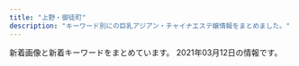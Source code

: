 ```yaml
---
title: "上野・御徒町"
description: "キーワード別にの巨乳アジアン・チャイナエステ嬢情報をまとめました。"
---
```


新着画像と新着キーワードをまとめています。
2021年03月12日の情報です。

<DmmAffiliateIns />
<KeywordTable
  shops={
    [
    {
        "name": "AOI",
        "img_links": [
            "http://www.sh-riraku107.xyz/uploads/191028/1-19102PQ142352.jpg",
            "http://www.sh-riraku107.xyz/uploads/190726/1-1ZH61G359B9.jpg",
            "http://www.sh-riraku107.xyz/uploads/190726/1-1ZH61G3011R.jpg",
            "http://www.sh-riraku107.xyz/picture/head_1_4214_1545019611484252.jpg",
            "http://www.sh-riraku107.xyz/picture/head_2_4214_1545028158383139.jpg",
            "http://www.sh-riraku107.xyz/uploads/191203/1-191203131R1257.jpg",
            "http://www.sh-riraku107.xyz/uploads/190726/1-1ZH61G444a2.jpg",
            "http://www.sh-riraku107.xyz/picture/head_3_4214_1545028158650128.jpg",
            "http://www.sh-riraku107.xyz/uploads/200915/1-20091515002JQ.jpg",
            "http://www.sh-riraku107.xyz/uploads/201210/1-201210140AV35.jpg",
            "http://www.sh-riraku107.xyz/uploads/201210/1-201210140I61V.jpg",
            "http://www.sh-riraku107.xyz/uploads/200915/1-20091515001J63.jpg",
            "http://www.sh-riraku107.xyz/uploads/190726/1-1ZH61G224459.jpg",
            "http://www.sh-riraku107.xyz/picture/link_1_4214_154523611765195.jpg",
            "http://www.sh-riraku107.xyz/uploads/201210/1-201210140H2S5.jpg",
            "http://www.sh-riraku107.xyz/uploads/201210/1-201210140K4F7.jpg",
            "http://www.sh-riraku107.xyz/uploads/201210/1-201210140639549.jpg",
            "http://www.sh-riraku107.xyz/uploads/190811/1-1ZQ1215612530.jpg",
            "http://www.sh-riraku107.xyz/uploads/190930/1-1Z9301H0432Z.jpg"
        ],
        "url": "http://www.sh-riraku107.xyz/",
        "station": "\u7530\u539f\u753a\u99c53\u756a\u51fa\u53e3",
        "keywords": {
            "86": 6,
            "C": 6,
            "85": 48,
            "D": 12
        }
    },
    {
        "name": "ZOEY \u30be\u30fc\u30a4",
        "url": "http://zoey.mssg.jp",
        "img_links": [
            "http://zoey.mssg.jp/images/home/top.jpg",
            "http://zoey.mssg.jp/images/top/top_04.jpg",
            "http://zoey.mssg.jp/images/top/top_03.jpg",
            "http://zoey.mssg.jp/images/top/top_02.jpg",
            "http://zoey.mssg.jp/images/top/top_08.png",
            "http://zoey.mssg.jp/images/top/top_01.jpg",
            "http://zoey.mssg.jp/images/top/top_06.jpg",
            "http://zoey.mssg.jp/images/page_top.png",
            "http://zoey.mssg.jp/images/top/top_05.jpg",
            "http://zoey.mssg.jp/images/staff_image/staf_010a.jpg"
        ],
        "station": "JR\u5fa1\u5f92\u753a\u99c5\u5357\u53e3",
        "keywords": {}
    },
    {
        "url": "http://www.macaron.esjoho.com/",
        "station": "JR\u5fa1\u5f92\u753a\u99c5\u5317\u53e3",
        "name": "\u30de\u30ab\u30ed\u30f3",
        "img_links": [],
        "keywords": {}
    },
    {
        "img_links": [
            "http://www.ueno-assistant.com/images/index_02.png",
            "https://www.ueno-assistant.com/images/4.jpg",
            "https://www.ueno-assistant.com/images/index_18.jpg",
            "http://www.ueno-assistant.com/images/index_19.jpg",
            "https://www.ueno-assistant.com/images/index_05.png",
            "http://www.ueno-assistant.com/images/opbs20-9.jpg",
            "https://www.ueno-assistant.com/images/index_20.jpg",
            "https://www.ueno-assistant.com/images/index_06.png",
            "http://www.ueno-assistant.com/images/index_09.png",
            "http://www.ueno-assistant.com/images/index_20.jpg",
            "https://www.ueno-assistant.com/images/index_02.png",
            "https://www.ueno-assistant.com/images/1.jpg",
            "http://www.ueno-assistant.com/images/4.jpg",
            "http://www.ueno-assistant.com/images/1.jpg",
            "https://www.ueno-assistant.com/images/opbs21-4t.jpg",
            "https://www.ueno-assistant.com/images/opbs20-17.jpg",
            "http://www.ueno-assistant.com/images/index_03.png",
            "https://www.ueno-assistant.com/images/index_08.png",
            "http://www.ueno-assistant.com/images/index_08.png",
            "http://www.ueno-assistant.com/images/index_06.png",
            "https://www.ueno-assistant.com/images/index_03.png",
            "http://www.ueno-assistant.com/images/opbs21-4.jpg",
            "https://www.ueno-assistant.com/images/opbs20-9.jpg",
            "https://www.ueno-assistant.com/images/es21-1.jpg",
            "http://www.ueno-assistant.com/images/opbs20-17.jpg",
            "https://www.ueno-assistant.com/images/a0.jpg",
            "http://www.ueno-assistant.com/images/index_05.png",
            "https://www.ueno-assistant.com/images/index_19.jpg",
            "http://www.ueno-assistant.com/images/opbs21-4t.jpg",
            "https://www.ueno-assistant.com/images/index_09.png",
            "https://www.ueno-assistant.com/images/opbs21-4.jpg",
            "https://www.ueno-assistant.com/images/index_07.png",
            "http://www.ueno-assistant.com/images/a0.jpg",
            "http://www.ueno-assistant.com/images/index_18.jpg",
            "http://www.ueno-assistant.com/images/es21-1.jpg",
            "http://www.ueno-assistant.com/images/index_07.png"
        ],
        "name": "\u5973\u624b",
        "station": "JR\u4e0a\u91ce\u99c5\u6d45\u8349\u53e3",
        "keywords": {
            "86": 2,
            "90": 2,
            "85": 2
        },
        "url": "https://www.ueno-assistant.com/"
    },
    {
        "keywords": {
            "83": 1,
            "87": 2,
            "D": 3,
            "E": 1,
            "C": 16,
            "86": 7,
            "88": 2
        },
        "img_links": [
            "http://biki-massage.work/sp/img/pic.jpg",
            "http://biki-massage.work/img/sta4.jpg",
            "http://biki-massage.work/sp/img/s2.jpg",
            "http://biki-massage.work/sp/img/t-a.jpg",
            "http://biki-massage.work/sp/img/s5.jpg",
            "http://biki-massage.work/img/campian.jpg",
            "http://biki-massage.work/img/nos.jpg",
            "http://biki-massage.work/img/fla3.jpg",
            "http://biki-massage.work/sp/img/tel.jpg",
            "http://biki-massage.work/sp/img/t-o.jpg",
            "http://biki-massage.work/img/st1.jpg",
            "http://biki-massage.work/img/sta6.jpg",
            "http://biki-massage.work/sp/img/s1.jpg",
            "http://biki-massage.work/sp/img/s6.jpg",
            "http://biki-massage.work/img/sta3.jpg",
            "http://biki-massage.work/sp/img/sys.jpg",
            "http://biki-massage.work/sp/img/pc.jpg",
            "http://biki-massage.work/img/s3.jpg",
            "http://biki-massage.work/img/fla2.jpg",
            "http://biki-massage.work/img/head.jpg",
            "http://biki-massage.work/img/s1.jpg",
            "http://biki-massage.work/img/sta5.jpg",
            "http://biki-massage.work/img/sta2.jpg",
            "http://biki-massage.work/img/mo.png",
            "http://biki-massage.work/sp/img/tit.jpg",
            "http://biki-massage.work/img/st4.jpg",
            "http://biki-massage.work/img/st6.jpg",
            "http://biki-massage.work/sp/img/t-t.jpg",
            "http://biki-massage.work/sp/img/p2.jpg",
            "http://biki-massage.work/sp/img/botton.jpg",
            "http://biki-massage.work/img/botton.jpg",
            "http://biki-massage.work/img/st2.jpg",
            "http://biki-massage.work/sp/img/time.jpg",
            "http://biki-massage.work/sp/img/cam.jpg",
            "http://biki-massage.work/sp/img/t-s.jpg",
            "http://biki-massage.work/sp/img/p3.jpg",
            "http://biki-massage.work/sp/img/info.jpg",
            "http://biki-massage.work/sp/img/s4.jpg",
            "http://biki-massage.work/img/sta1.jpg",
            "http://biki-massage.work/img/s6.jpg",
            "http://biki-massage.work/img/s5.jpg",
            "http://biki-massage.work/sp/img/p6.jpg",
            "http://biki-massage.work/img/fla1.jpg",
            "http://biki-massage.work/img/s2.jpg",
            "http://biki-massage.work/sp/img/t-r.jpg",
            "http://biki-massage.work/sp/img/s3.jpg",
            "http://biki-massage.work/img/st3.jpg",
            "http://biki-massage.work/sp/img/add.jpg",
            "http://biki-massage.work/img/st5.jpg",
            "http://biki-massage.work/img/s4.jpg"
        ],
        "name": "\u5a9a\u59eb\uff5e\u30d3\u30ad\uff5e",
        "station": "JR\u5fa1\u5f92\u753a\u99c5\u5317\u53e3",
        "url": "http://biki-massage.work/"
    },
    {
        "img_links": [
            "http://esthe-massage.black/images/cg8.jpg",
            "http://esthe-massage.black/images/qr.jpg",
            "http://esthe-massage.black/images/sta7.jpg",
            "http://esthe-massage.black/images/sta10.jpg",
            "http://esthe-massage.black/images/link_3.jpg",
            "http://esthe-massage.black/images/cg10.jpg",
            "http://esthe-massage.black/images/index_an_02.jpg",
            "http://esthe-massage.black/images/index_bn_05.jpg",
            "http://esthe-massage.black/images/cg1.jpg",
            "http://esthe-massage.black/images/sta11.jpg",
            "http://esthe-massage.black/images/sta5.jpg",
            "http://esthe-massage.black/images/sys03.jpg",
            "http://esthe-massage.black/images/index_bn_03.jpg",
            "http://esthe-massage.black/images/sys01.jpg",
            "http://esthe-massage.black/images/index_bn_06.jpg",
            "http://esthe-massage.black/images/index_an_05.jpg",
            "http://esthe-massage.black/images/sta2.jpg",
            "http://esthe-massage.black/images/cg4.jpg",
            "http://esthe-massage.black/images/sta12.jpg",
            "http://esthe-massage.black/images/sta3.jpg",
            "http://esthe-massage.black/images/tit2.png",
            "http://esthe-massage.black/images/te.png",
            "http://cdn.dino-es.com/images/logo/88x31DinoEs.png",
            "http://esthe-massage.black/images/index_an_06.jpg",
            "http://esthe-massage.black/images/acc.jpg",
            "http://esthe-massage.black/images/footer.jpg",
            "http://esthe-massage.black/images/tit1.png",
            "http://esthe-massage.black/images/cg3.jpg",
            "http://esthe-massage.black/images/cg6.jpg",
            "http://esthe-massage.black/images/sys02.jpg",
            "http://esthe-massage.black/images/cg11.jpg",
            "http://esthe-massage.black/images/cg2.jpg",
            "http://esthe-massage.black/images/index_bn_02.jpg",
            "http://esthe-massage.black/images/tit5.png",
            "http://esthe-massage.black/images/index_an_03.jpg",
            "http://esthe-massage.black/images/index_an_04.jpg",
            "http://esthe-massage.black/images/cg7.jpg",
            "http://esthe-massage.black/images/cg12.jpg",
            "http://esthe-massage.black/images/sta6.jpg",
            "http://esthe-massage.black/images/sta1.jpg",
            "http://esthe-massage.black/images/top.jpg",
            "http://esthe-massage.black/images/tit4.png",
            "http://esthe-massage.black/images/cg5.jpg",
            "http://esthe-massage.black/images/index_an_01.jpg",
            "http://esthe-massage.black/images/index_bn_01.jpg",
            "http://esthe-massage.black/images/sta8.jpg"
        ],
        "name": "\u30ab\u30eb\u30de\u30ea\u30be\u30fc\u30c8\uff06\u30b9\u30d1",
        "station": "JR\u5fa1\u5f92\u753a\u99c5\u5357\u53e3",
        "url": "http://esthe-massage.black/",
        "keywords": {
            "89": 4,
            "D": 16,
            "E": 4,
            "84": 8,
            "C": 4,
            "82": 30
        }
    },
    {
        "station": "JR\u5fa1\u5f92\u753a\u99c5\u5357\u53e3",
        "url": "http://chloe.est-u.com/",
        "name": "CHLOE",
        "keywords": {},
        "img_links": [
            "http://chloe.est-u.com/images/2.jpg",
            "http://chloe.est-u.com/images/cc.jpg",
            "http://chloe.est-u.com/images/index_01.jpg",
            "http://chloe.est-u.com/images/s1.jpg",
            "http://chloe.est-u.com/images/3.jpg",
            "http://chloe.est-u.com/images/a1.jpg",
            "http://chloe.est-u.com/images/index_07.jpg",
            "http://chloe.est-u.com/images/a3.jpg",
            "http://chloe.est-u.com/images/index_14.jpg",
            "http://chloe.est-u.com/images/index_03.jpg",
            "http://chloe.est-u.com/images/a2.jpg",
            "http://chloe.est-u.com/images/index_02.jpg"
        ]
    },
    {
        "keywords": {
            "84": 3,
            "85": 23,
            "86": 13,
            "87": 6,
            "83": 3
        },
        "url": "https://cc-tokyo.xyz/",
        "img_links": [
            "https://cc-tokyo.xyz/images/barAccess.jpg",
            "http://www.a-side.com/ad/koko/include/banner/koko_200x40.png",
            "https://cc-tokyo.xyz/images/barSystem.jpg",
            "https://cc-tokyo.xyz/banner/468x60.jpg",
            "https://cc-tokyo.xyz/therapist/yuri1.jpg",
            "https://cc-tokyo.xyz/images/mobile.jpg",
            "https://cc-tokyo.xyz/therapist/yuyu1.jpg",
            "https://cc-tokyo.xyz/therapist/hinako1.jpg",
            "https://cc-tokyo.xyz/room/1.jpg",
            "https://cc-tokyo.xyz/banner/88x31.jpg",
            "https://cc-tokyo.xyz/therapist/mai1.jpg",
            "https://cc-tokyo.xyz/therapist/mari1.jpg",
            "https://cc-tokyo.xyz/therapist/yui1.jpg",
            "https://cc-tokyo.xyz/images/magazine.jpg",
            "https://cc-tokyo.xyz/therapist/saya1.jpg",
            "https://cc-tokyo.xyz/therapist/comingSoon.jpg",
            "https://cc-tokyo.xyz/therapist/emi1.jpg",
            "https://cc-tokyo.xyz/therapist/momoka1.jpg",
            "https://cc-tokyo.xyz/images/barLink.jpg",
            "https://cc-tokyo.xyz/images/barTherapist.jpg",
            "https://cc-tokyo.xyz/therapist/moe1.jpg",
            "https://cc-tokyo.xyz/images/barProfile.jpg",
            "https://cc-tokyo.xyz/images/concept.jpg",
            "https://cc-tokyo.xyz/therapist/yanyan1.jpg",
            "https://cc-tokyo.xyz/images/barInfo.jpg",
            "https://cc-tokyo.xyz/images/coverGirlText.png",
            "https://cc-tokyo.xyz/images/movie.jpg",
            "https://cc-tokyo.xyz/therapist/minami1.jpg",
            "https://cc-tokyo.xyz/images/indexMap.jpg"
        ],
        "name": "CoCo-Arashi",
        "station": "\u4e0a\u91ce\u99c5\u5e83\u5c0f\u8def\u53e3"
    },
    {
        "img_links": [
            "http://www.iyashinoie.mensest.com/img/top01.png",
            "http://www.iyashinoie.mensest.com/img/stt.jpg",
            "http://www.iyashinoie.mensest.com/files/003.jpg",
            "http://www.iyashinoie.mensest.com/files/002.jpg",
            "http://www.iyashinoie.mensest.com/img/nav-002.png",
            "http://www.iyashinoie.mensest.com/files/001.jpg",
            "http://www.iyashinoie.mensest.com/img/nav-006.png",
            "http://www.iyashinoie.mensest.com/img/tel.png",
            "http://www.iyashinoie.mensest.com/img/stb.jpg",
            "http://www.iyashinoie.mensest.com/img/nav-005.png",
            "http://www.iyashinoie.mensest.com/img/nav-003.png",
            "http://www.iyashinoie.mensest.com/img/nav-001.png",
            "http://www.iyashinoie.mensest.com/img/nav-004.png"
        ],
        "station": "\u6d45\u8349\u99c5",
        "name": "\u7652\u3057\u306e\u5bb6",
        "keywords": {
            "87": 1,
            "86": 2,
            "C": 1,
            "D": 2
        },
        "url": "http://www.iyashinoie.mensest.com/"
    },
    {
        "station": "JR\u4e0a\u91ce\u99c5\u6d45\u8349\u53e3",
        "name": "\u7652\u3057\u306e\u5bb6",
        "keywords": {
            "84": 4,
            "D": 12,
            "87": 8,
            "86": 4,
            "C": 11
        },
        "img_links": [
            "http://www.iyashinoie-ueno.com/images/mobile.jpg",
            "http://www.iyashinoie-ueno.com/images/news_top.jpg",
            "http://www.iyashinoie-ueno.com/files/019-02.jpg",
            "http://www.iyashinoie-ueno.com/files/001-02.jpg",
            "http://www.iyashinoie-ueno.com/images/pick1.jpg",
            "http://www.iyashinoie-ueno.com/files/014-02.jpg",
            "http://www.iyashinoie-ueno.com/files/018.jpg",
            "http://www.iyashinoie-ueno.com/files/018-02.jpg",
            "http://www.iyashinoie-ueno.com/images/staff_top.jpg",
            "http://www.iyashinoie-ueno.com/images/end.jpg",
            "http://www.iyashinoie-ueno.com/images/newgirls_top.jpg",
            "http://www.iyashinoie-ueno.com/images/staff_top2.jpg",
            "http://www.iyashinoie-ueno.com/files/014.jpg",
            "http://www.iyashinoie-ueno.com/files/019.jpg",
            "http://www.iyashinoie-ueno.com/images/top2.jpg",
            "http://www.iyashinoie-ueno.com/files/001.jpg"
        ],
        "url": "http://www.iyashinoie-ueno.com/"
    },
    {
        "station": "JR\u5fa1\u5f92\u753a\u99c5\u5357\u53e3",
        "img_links": [
            "http://www.sh-riraks.xyz/uploads/201130/1-201130133045611.jpg",
            "http://www.sh-riraks.xyz/img/ttl_pickup.png",
            "http://www.sh-riraks.xyz/uploads/200617/1-20061G54941Z9.jpg",
            "http://www.sh-riraks.xyz/uploads/allimg/180604/1-1P60410212A02.jpg",
            "http://www.sh-riraks.xyz/uploads/201130/1-201130133145E0.jpg",
            "http://www.sh-riraks.xyz/uploads/191015/1-1910151T03I48.jpg",
            "http://www.sh-riraks.xyz/uploads/180521/1-1P52116495SC.jpg",
            "http://www.sh-riraks.xyz/uploads/200617/1-20061G54TIb.jpg",
            "http://www.sh-riraks.xyz/uploads/201130/1-201130132956292.jpg",
            "http://www.sh-riraks.xyz/uploads/181001/1-1Q001142IB48.jpg",
            "http://www.sh-riraks.xyz/uploads/201130/1-201130133129441.jpg",
            "http://www.sh-riraks.xyz/uploads/201130/1-201130133012441.jpg",
            "http://www.sh-riraks.xyz/uploads/201130/1-201130132942Y6.jpg",
            "http://www.sh-riraks.xyz/uploads/180521/1-1P5211649103K.jpg",
            "http://www.sh-riraks.xyz/img/ttl_staff.png",
            "http://www.sh-riraks.xyz/img/ttl_girls.png",
            "http://www.sh-riraks.xyz/img/ttl_mobile.png",
            "http://www.sh-riraks.xyz/uploads/181001/1-1Q001142T6406.jpg",
            "http://www.sh-riraks.xyz/uploads/201130/1-20113013311Rc.jpg",
            "http://www.sh-riraks.xyz/uploads/201130/1-201130133215X9.jpg",
            "http://www.sh-riraks.xyz/uploads/190611/1-1Z611153S2561.jpg",
            "http://www.sh-riraks.xyz/img/ttl_wnew.png",
            "http://www.sh-riraks.xyz/uploads/201130/1-201130133029220.jpg",
            "http://www.sh-riraks.xyz/uploads/200107/1-20010F92019226.jpg",
            "http://www.sh-riraks.xyz/uploads/200617/1-20061G54ZQ14.jpg"
        ],
        "keywords": {
            "C": 17
        },
        "name": "\u5922\u306e\u8776\u3005",
        "url": "http://www.sh-riraks.xyz/"
    },
    {
        "station": "JR\u4e0a\u91ce\u99c5\u6d45\u8349\u53e3",
        "img_links": [
            "http://for-you-ueno.com/lib/img/cp-sub1.png",
            "http://for-you-ueno.com/lib/img/awa.png",
            "http://for-you-ueno.com/lib/img/oil.png",
            "http://for-you-ueno.com/lib/img/aroma.png",
            "http://for-you-ueno.com/lib/img/cast2/img1.jpg",
            "http://for-you-ueno.com/lib/img/cast3/img3.jpg",
            "http://for-you-ueno.com/lib/img/cast5/img3-s.jpg",
            "http://for-you-ueno.com/lib/img/cp-sub2.png",
            "http://for-you-ueno.com/lib/img/ashiura.png",
            "http://for-you-ueno.com/lib/img/slide3.jpg",
            "http://for-you-ueno.com/lib/img/course1.png",
            "http://for-you-ueno.com/lib/img/recommend.png",
            "http://for-you-ueno.com/lib/img/cast1/img1-s.jpg",
            "http://for-you-ueno.com/lib/img/cast3/img1-s.jpg",
            "http://for-you-ueno.com/lib/img/cast3/img2.jpg",
            "http://for-you-ueno.com/lib/img/cast1/img2.jpg",
            "http://for-you-ueno.com/lib/img/cast2/img2-s.jpg",
            "http://for-you-ueno.com/lib/img/cast.png",
            "http://for-you-ueno.com/lib/img/cast2/img4.jpg",
            "http://for-you-ueno.com/lib/img/cast2/img1-s.jpg",
            "http://for-you-ueno.com/lib/img/cast3/img3-s.jpg",
            "http://for-you-ueno.com/lib/img/cast5/img3.jpg",
            "http://for-you-ueno.com/lib/img/h1.png",
            "http://for-you-ueno.com/lib/img/cast5/img2.jpg",
            "http://for-you-ueno.com/lib/img/cast5/img1-s.jpg",
            "http://for-you-ueno.com/lib/img/cp-desc1sp.png",
            "http://for-you-ueno.com/lib/img/cast3/img4-s.jpg",
            "http://for-you-ueno.com/lib/img/cast1/img1.jpg",
            "http://for-you-ueno.com/lib/img/phone.png",
            "http://for-you-ueno.com/lib/img/cast1/img2-s.jpg",
            "http://for-you-ueno.com/lib/img/cast5/img1.jpg",
            "http://for-you-ueno.com/lib/img/cast4/img1.jpg",
            "http://for-you-ueno.com/lib/img/plan.png",
            "http://for-you-ueno.com/lib/img/cast2/img4-s.jpg",
            "http://for-you-ueno.com/lib/img/slide1.jpg",
            "http://for-you-ueno.com/lib/img/siatsu.png",
            "http://for-you-ueno.com/lib/img/cp-desc1.png",
            "http://for-you-ueno.com/lib/img/course5.png",
            "http://for-you-ueno.com/lib/img/cast4/img1-s.jpg",
            "http://for-you-ueno.com/lib/img/cp-desc2sp.png",
            "http://for-you-ueno.com/lib/img/plan-ttl.png",
            "http://for-you-ueno.com/lib/img/address.png",
            "http://for-you-ueno.com/lib/img/slide2.jpg",
            "http://for-you-ueno.com/lib/img/course-ttl.png",
            "http://for-you-ueno.com/lib/img/deep.png",
            "http://for-you-ueno.com/lib/img/cast2/img3-s.jpg",
            "http://for-you-ueno.com/lib/img/cast3/img1.jpg",
            "http://for-you-ueno.com/lib/img/cast4/img2-s.jpg",
            "http://for-you-ueno.com/lib/img/cast5/img2-s.jpg",
            "http://for-you-ueno.com/lib/img/cast2/img2.jpg",
            "http://for-you-ueno.com/lib/img/cast3/img2-s.jpg",
            "http://for-you-ueno.com/lib/img/course3.png",
            "http://for-you-ueno.com/lib/img/open.png",
            "http://for-you-ueno.com/lib/img/cast4/img2.jpg",
            "http://for-you-ueno.com/lib/img/info-ttl.png",
            "http://for-you-ueno.com/lib/img/cp-ttl.png",
            "http://for-you-ueno.com/lib/img/cast-ttl.png",
            "http://for-you-ueno.com/lib/img/course4.png",
            "http://for-you-ueno.com/lib/img/other.png",
            "http://for-you-ueno.com/lib/img/tel.png",
            "http://for-you-ueno.com/lib/img/cp-desc2.png",
            "http://for-you-ueno.com/lib/img/course2.png",
            "http://for-you-ueno.com/lib/img/course.png",
            "http://for-you-ueno.com/lib/img/cast2/img3.jpg",
            "http://for-you-ueno.com/lib/img/cast3/img4.jpg",
            "http://for-you-ueno.com/lib/img/gallery.png"
        ],
        "url": "http://for-you-ueno.com/",
        "keywords": {},
        "name": "You and I*\u30e6\u30fc\uff06\u30a2\u30a4"
    },
    {
        "url": "https://ueno-mensesthe.com/",
        "keywords": {
            "F": 8,
            "\u30bb\u30af\u30b7\u30fc": 2,
            "D": 24
        },
        "station": "JR\u4e0a\u91ce\u99c5\u5165\u8c37\u53e3",
        "name": "\u697d\u5712",
        "img_links": [
            "https://ueno-mensesthe.com/footer/footer-tel.png",
            "https://ueno-mensesthe.com/wp/wp-content/uploads/2021/02/mirai2.jpg",
            "https://ueno-mensesthe.com/wp/wp-content/uploads/2021/02/yuki.jpg",
            "https://ueno-mensesthe.com/images/cos2.jpg",
            "https://ueno-mensesthe.com/images/top0.jpg",
            "https://ueno-mensesthe.com/images/clear.png",
            "https://ueno-mensesthe.com/wp/wp-content/uploads/2021/01/main-150x150.png",
            "https://ueno-mensesthe.com/images/header3.png",
            "https://ueno-mensesthe.com/icon/yelp.png",
            "https://ueno-mensesthe.com/room/room-l8.jpg",
            "https://ueno-mensesthe.com/wp/wp-content/uploads/2021/02/yuki2.jpg",
            "https://ueno-mensesthe.com/images/flower.png",
            "https://ueno-mensesthe.com/icon/line.png",
            "https://ueno-mensesthe.com/room/room-l2.jpg",
            "https://ueno-mensesthe.com/footer/footer-line.png",
            "https://ueno-mensesthe.com/wp/wp-content/uploads/2021/01/main-300x244.png",
            "https://ueno-mensesthe.com/wp/wp-content/uploads/2021/02/hana.jpg",
            "https://ueno-mensesthe.com/room/room-l9.jpg",
            "https://ueno-mensesthe.com/images/top3.jpg",
            "https://ueno-mensesthe.com/room/room-l1.jpg",
            "https://ueno-mensesthe.com/images/top2.jpg",
            "https://ueno-mensesthe.com/footer/footer-staff.png",
            "https://ueno-mensesthe.com/room/room-l3.jpg",
            "https://ueno-mensesthe.com/wp/wp-content/uploads/2021/02/hana2.jpg",
            "https://ueno-mensesthe.com/icon/facebook.png",
            "https://ueno-mensesthe.com/wp/wp-content/uploads/2021/02/hina3.jpg",
            "https://ueno-mensesthe.com/wp/wp-content/uploads/2021/02/hina2.jpg",
            "https://ueno-mensesthe.com/images/main.jpg",
            "https://ueno-mensesthe.com/wp/wp-content/uploads/2021/02/hina.jpg",
            "https://ueno-mensesthe.com/images/top1.jpg",
            "https://ueno-mensesthe.com/images/qrcode.png",
            "https://ueno-mensesthe.com/room/room-l7.jpg",
            "https://ueno-mensesthe.com/images/cos1.jpg",
            "https://ueno-mensesthe.com/room/room-l4.jpg",
            "https://ueno-mensesthe.com/room/room-l10.jpg",
            "https://ueno-mensesthe.com/images/main-sp.jpg",
            "https://ueno-mensesthe.com/wp/wp-content/uploads/2021/02/mirai1.jpg",
            "https://ueno-mensesthe.com/icon/twitter.png"
        ]
    },
    {
        "img_links": [
            "http://taiwan-resort.com/img/sara002.jpg",
            "http://taiwan-resort.com/img/mask02.jpg",
            "http://taiwan-resort.com/img/anna.png",
            "http://taiwan-resort.com/img/photo_01.jpg",
            "http://taiwan-resort.com/img/mask03.jpg",
            "http://taiwan-resort.com/img/emi001.jpg",
            "http://taiwan-resort.com/img/honoka02.jpg",
            "http://taiwan-resort.com/img/mami002.png",
            "http://taiwan-resort.com/img/pagetop.png",
            "http://taiwan-resort.com/img/hina.jpg",
            "http://taiwan-resort.com/img/head_img.png",
            "http://taiwan-resort.com/img/corona-4.jpg",
            "http://taiwan-resort.com/img/mask04.jpg",
            "http://taiwan-resort.com/img/mask01.jpg",
            "http://taiwan-resort.com/img/yuki.jpg",
            "http://taiwan-resort.com/img/corona-5.jpg",
            "http://taiwan-resort.com/img/reina3.jpg",
            "http://taiwan-resort.com/img/mask05.jpg",
            "http://taiwan-resort.com/img/corona-3.jpg",
            "http://taiwan-resort.com/img/rei.jpg",
            "http://taiwan-resort.com/img/corona-2.jpg",
            "http://taiwan-resort.com/img/tel_img.png",
            "http://taiwan-resort.com/img/topbg02.jpg"
        ],
        "station": "JR\u5fa1\u5f92\u753a\u99c5\u5357\u53e3",
        "name": "\u53f0\u6e7e\u30ea\u30be\u30fc\u30c8",
        "keywords": {},
        "url": "http://taiwan-resort.com/"
    },
    {
        "url": "http://www.yumenokoi.masg.info/",
        "img_links": [
            "http://www.yumenokoi.masg.info/images/rsubt1.png",
            "http://www.yumenokoi.masg.info/files/011.jpg",
            "http://www.yumenokoi.masg.info/files/008.jpg",
            "http://www.yumenokoi.masg.info/files/025.jpg",
            "http://www.yumenokoi.masg.info/files/021-02.jpg",
            "http://www.yumenokoi.masg.info/images/m3.jpg",
            "http://www.yumenokoi.masg.info/files/017-02.jpg",
            "http://www.yumenokoi.masg.info/images/b-tel.png",
            "http://www.yumenokoi.masg.info/images/service/s05.jpg",
            "http://www.yumenokoi.masg.info/images/m4.jpg",
            "http://www.yumenokoi.masg.info/files/002-02.jpg",
            "http://www.yumenokoi.masg.info/files/023.jpg",
            "http://www.yumenokoi.masg.info/files/008-02.jpg",
            "http://www.yumenokoi.masg.info/files/002.jpg",
            "http://www.yumenokoi.masg.info/images/service/s01.jpg",
            "http://www.yumenokoi.masg.info/files/010.jpg",
            "http://www.yumenokoi.masg.info/images/rsubt2.png",
            "http://www.yumenokoi.masg.info/files/015-02.jpg",
            "http://www.yumenokoi.masg.info/images/slider-img001.jpg",
            "http://www.yumenokoi.masg.info/photo_news/upimg/351066018f0c247b28_0.jpg",
            "http://www.yumenokoi.masg.info/images/m2.jpg",
            "http://www.yumenokoi.masg.info/images/tel2.png",
            "http://www.yumenokoi.masg.info/files/024.jpg",
            "http://www.yumenokoi.masg.info/files/024-02.jpg",
            "http://www.yumenokoi.masg.info/files/018.jpg",
            "http://www.yumenokoi.masg.info/photo_news/upimg/62718604587c46ab8f_0.jpg",
            "http://www.yumenokoi.masg.info/images/m6.jpg",
            "http://www.yumenokoi.masg.info/files/015.jpg",
            "http://www.yumenokoi.masg.info/images/rsubt5.png",
            "http://www.yumenokoi.masg.info/files/006-02.jpg",
            "http://www.yumenokoi.masg.info/files/021.jpg",
            "http://www.yumenokoi.masg.info/files/013.jpg",
            "http://www.yumenokoi.masg.info/images/m1.jpg",
            "http://www.yumenokoi.masg.info/images/rsubt4.png",
            "http://www.yumenokoi.masg.info/images/rsubt6.png",
            "http://www.yumenokoi.masg.info/files/006.jpg",
            "http://www.yumenokoi.masg.info/images/service/s06.jpg",
            "http://www.yumenokoi.masg.info/files/025-02.jpg",
            "http://www.yumenokoi.masg.info/files/009.jpg",
            "http://www.yumenokoi.masg.info/images/slider-img002.jpg",
            "http://www.yumenokoi.masg.info/images/service/s03.jpg",
            "http://www.yumenokoi.masg.info/files/018-02.jpg",
            "http://www.yumenokoi.masg.info/files/013-02.jpg",
            "http://www.yumenokoi.masg.info/images/service/s02.jpg",
            "http://www.yumenokoi.masg.info/files/017.jpg",
            "http://www.yumenokoi.masg.info/files/016.jpg",
            "http://www.yumenokoi.masg.info/images/b-online.png",
            "http://www.yumenokoi.masg.info/files/016-02.jpg",
            "http://www.yumenokoi.masg.info/files/009-02.jpg",
            "http://www.yumenokoi.masg.info/files/023-02.jpg",
            "http://www.yumenokoi.masg.info/images/rsubt3.png",
            "http://www.yumenokoi.masg.info/files/011-02.jpg",
            "http://www.yumenokoi.masg.info/images/rsubt7.png",
            "http://www.yumenokoi.masg.info/files/010-02.jpg",
            "http://www.yumenokoi.masg.info/images/service/s04.jpg"
        ],
        "name": "\u5922\u306e\u604b",
        "keywords": {
            "86": 33,
            "88": 26,
            "87": 41,
            "F": 7,
            "G": 19,
            "D": 68,
            "C": 6
        },
        "station": "JR\u5fa1\u5f92\u753a\u99c5\u5317\u53e3"
    },
    {
        "name": "\u30a8\u30f3\u30b8\u30a7\u30eb",
        "img_links": [
            "http://miel.site/_src/29005247/index_09.png",
            "http://miel.site/_src/29339297/img20190123185245900589.png",
            "http://miel.site/_src/29312035/wechatimg43.jpg",
            "http://miel.site/_src/29310698/_dsf6119.jpg",
            "http://miel.site/_src/38481445/wechatimg177.jpg",
            "http://miel.site/_src/33382135/smartselect_20190619-130437_wechat.jpg",
            "http://miel.site/_src/29311234/_dsf6133.jpg",
            "http://miel.site/_src/29005243/tel.png",
            "http://miel.site/_src/29312033/wechatimg44.jpg",
            "http://miel.site/_src/34912876/afb69b6314ccce2e8e5cad415547196_20191220104044273.jpg",
            "http://miel.site/_src/29005371/smartselect_20190619-130437_wechat.jpg",
            "http://miel.site/_src/29310699/_dsf6130.jpg",
            "http://miel.site/_src/29311236/_dsf6136.jpg",
            "http://miel.site/_src/34912875/afb69b6314ccce2e8e5cad415547196_20191220104044273.jpg",
            "http://miel.site/_src/29005360/wechatimg47.jpg",
            "http://miel.site/_src/36895484/52ab8d55af50aceb629a82f4d4e7387.jpg",
            "http://miel.site/_src/46102608/fbe435955084a9c8c2e02b3bb62d2ef.jpg",
            "http://miel.site/_src/29005260/news.png",
            "http://miel.site/_src/36895485/52ab8d55af50aceb629a82f4d4e7387.jpg",
            "http://miel.site/_src/34912881/afb69b6314ccce2e8e5cad415547196_20191220104044273.jpg",
            "http://miel.site/_src/32618650/wechatimg47.jpg",
            "http://miel.site/_src/29005342/cam2.png",
            "http://miel.site/_src/29005376/smartselect_20190619-130437_wechat.jpg",
            "http://miel.site/_src/29005377/smartselect_20190619-130437_wechat.jpg",
            "http://miel.site/_src/29227656/_dsf6136.jpg",
            "http://miel.site/_src/32851154/10.pic.jpg",
            "http://miel.site/_src/29005262/img20191121221515045946.png",
            "http://miel.site/_src/29311235/_dsf6135.jpg",
            "http://miel.site/_src/29005339/img20170112114741767461.png",
            "http://miel.site/_src/29005355/wechatimg47.jpg",
            "http://miel.site/_src/29005319/sign.png",
            "http://miel.site/_src/46102607/fbe435955084a9c8c2e02b3bb62d2ef.jpg",
            "http://miel.site/_src/29005337/_dsf6119.jpg",
            "http://miel.site/_src/29005344/_dsf6125.jpg",
            "http://miel.site/_src/29005343/_dsf6130.jpg",
            "http://miel.site/_src/38472503/wechatimg213.jpg",
            "http://miel.site/_src/29005361/wechatimg47.jpg",
            "http://miel.site/_src/29510474/_dsf6125.jpg",
            "http://miel.site/_src/46102614/wechatimg176_20200107153650427.jpg",
            "http://miel.site/_src/36891852/0bb834c5e1d56a0e10627c891433859.jpg",
            "http://miel.site/_src/29339021/_msk7930.jpg",
            "http://miel.site/_src/38481438/wechatimg213.jpg",
            "http://miel.site/_src/36873111/_igp4288.jpg",
            "http://miel.site/_src/29005244/tel.png",
            "http://miel.site/_src/29005265/mobile.png",
            "http://miel.site/_src/40140461/cam2.png",
            "http://miel.site/_src/46102613/e3d9317697b9310640e097934adfc99.jpg",
            "http://miel.site/_src/36895479/0bb834c5e1d56a0e10627c891433859.jpg"
        ],
        "station": "JR\u5fa1\u5f92\u753a\u99c5\u5357\u53e3",
        "keywords": {
            "82": 1,
            "85": 1,
            "96": 1,
            "80": 1
        },
        "url": "http://miel.site"
    },
    {
        "station": "JR\u5fa1\u5f92\u753a\u99c5\u5317\u53e3",
        "url": "http://www.itoshii.tokyo/",
        "img_links": [],
        "name": "\u30d5\u30a1\u30f3\u30bf\u30b8\u30fc",
        "keywords": {}
    },
    {
        "keywords": {
            "87": 1,
            "C": 3,
            "85": 5,
            "84": 1,
            "E": 1,
            "\u30bb\u30af\u30b7\u30fc": 3,
            "D": 4,
            "86": 3
        },
        "station": "JR\u5fa1\u5f92\u753a\u99c5\u5357\u53e3",
        "name": "\u6708\u514e \u30b2\u30c3\u30c8",
        "url": "https://moon-rabbit.info/",
        "img_links": [
            "https://moon-rabbit.info/staffPhoto/s20201201162931.jpg",
            "https://moon-rabbit.info/uploadfiles/images/campaignMoonRabbitInfo.jpg",
            "https://moon-rabbit.info/staffPhoto/s20201027011549.jpg",
            "https://moon-rabbit.info/staffPhoto/s20201027020357.jpg",
            "https://moon-rabbit.info/js/sliderLine/slide_prev.png",
            "https://moon-rabbit.info/staffPhoto/s20201027015802.jpg",
            "https://moon-rabbit.info/js/sliderLine/slide_next.png",
            "https://moon-rabbit.info/staffPhoto/b20210213172102.jpg",
            "https://moon-rabbit.info/staffPhoto/s20201027004342.jpg",
            "https://moon-rabbit.info/staffPhoto/b20201213182803.jpg",
            "https://moon-rabbit.info/staffPhoto/s20201026232438.jpg",
            "https://moon-rabbit.info/staffPhoto/b20201027003115.jpg",
            "https://moon-rabbit.info/staffPhoto/s20201027011627.jpg",
            "https://moon-rabbit.info/staffPhoto/b20210221135204.jpg",
            "https://moon-rabbit.info/staffPhoto/s20201027002208.jpg",
            "https://moon-rabbit.info/staffPhoto/b20201027020357.jpg",
            "https://moon-rabbit.info/images/store/03.jpg",
            "https://moon-rabbit.info/staffPhoto/s20210221135204.jpg",
            "https://moon-rabbit.info/staffPhoto/s20201027015914.jpg",
            "https://moon-rabbit.info/staffPhoto/s20210217142434.jpg",
            "https://moon-rabbit.info/staffPhoto/s20201213182803.jpg",
            "https://moon-rabbit.info/images/store/01.jpg",
            "https://moon-rabbit.info/staffPhoto/b20201027004342.jpg",
            "https://moon-rabbit.info/images/store/04.jpg",
            "https://moon-rabbit.info/staffPhoto/b20210303032554.jpg",
            "https://moon-rabbit.info/staffPhoto/s20201026233537.jpg",
            "https://moon-rabbit.info/staffPhoto/s20210303032554.jpg",
            "https://moon-rabbit.info/images/store/02.jpg",
            "https://moon-rabbit.info/staffPhoto/b20201027002208.jpg",
            "https://moon-rabbit.info/staffPhoto/s20210213172102.jpg",
            "https://moon-rabbit.info/staffPhoto/b20201201162931.jpg",
            "https://moon-rabbit.info/staffPhoto/s20201026233328.jpg",
            "https://moon-rabbit.info/staffPhoto/b20201027015802.jpg",
            "https://moon-rabbit.info/staffPhoto/s20201002155444.jpg",
            "https://moon-rabbit.info/images/returnBtn.png",
            "https://moon-rabbit.info/staffPhoto/s20201027003115.jpg",
            "https://moon-rabbit.info/staffPhoto/b20201027015914.jpg",
            "https://moon-rabbit.info/staffPhoto/b20201027011549.jpg",
            "https://moon-rabbit.info/images/mobile.jpg",
            "https://moon-rabbit.info/staffPhoto/s20201026233224.jpg"
        ]
    },
    {
        "img_links": [
            "http://estelaspa.com/img/fmenu/call_off.png",
            "http://estelaspa.com/img/photo_button.png",
            "http://estelaspa.com/img/corona.png",
            "http://estelaspa.com/img/system/2.jpg",
            "http://estelaspa.com/img/access/key.jpg",
            "http://estelaspa.com/img/system/card.jpg",
            "http://estelaspa.com/uploaded/girlinfo/14/G1_14_2.jpg",
            "http://estelaspa.com/uploaded/girlinfo/12/G1_12_2.jpg",
            "http://estelaspa.com/img/rmenu/call_off.png",
            "http://estelaspa.com/img/system/4.jpg",
            "http://img.es-navi.com/img/link/banners/s/000002.png",
            "http://estelaspa.com/uploaded/girlinfo/13/G1_13_2.jpg",
            "http://estelaspa.com/uploaded/girlinfo/9/G2_9_3.jpg",
            "http://estelaspa.com/img/room/1.png",
            "http://estelaspa.com/img/system/3.jpg",
            "http://estelaspa.com/uploaded/girlinfo/16/G2_16_3.jpg",
            "http://estelaspa.com/uploaded/news/201201035405.jpg",
            "http://estelaspa.com/img/google_button.png",
            "http://estelaspa.com/img/rmenu/staff_off.png",
            "http://estelaspa.com/img/rmenu/top_off.png",
            "http://estelaspa.com/img/system/etc.jpg"
        ],
        "keywords": {
            "C": 7
        },
        "station": "JR\u5fa1\u5f92\u753a\u99c5\u5317\u53e3",
        "name": "Estela SPA\uff5e\u30a8\u30b9\u30c6\u30e9\u30b9\u30d1",
        "url": "http://estelaspa.com/"
    },
    {
        "station": "JR\u5fa1\u5f92\u753a\u99c5\u5317\u53e3",
        "name": "COCO-GARDEN",
        "img_links": [
            "http://www.cocogarden.link/files/059.jpg",
            "http://www.cocogarden.link/files/087.jpg",
            "http://www.cocogarden.link/images/s_info.jpg",
            "http://www.cocogarden.link/files/087-02.jpg",
            "http://www.cocogarden.link/files/069-02.jpg",
            "http://www.cocogarden.link/files/059-02.jpg",
            "http://www.cocogarden.link/files/072.jpg",
            "http://www.cocogarden.link/images/end1.png",
            "http://www.cocogarden.link/files/058-02.jpg",
            "http://www.cocogarden.link/files/037-02.jpg",
            "http://www.cocogarden.link/files/076-03.jpg",
            "http://www.cocogarden.link/files/080.jpg",
            "http://www.cocogarden.link/images/nbj3.jpg",
            "http://www.cocogarden.link/images/1.jpg",
            "http://www.cocogarden.link/files/087-03.jpg",
            "http://www.cocogarden.link/files/037-03.jpg",
            "http://www.cocogarden.link/files/069-03.jpg",
            "http://www.cocogarden.link/files/072-02.jpg",
            "http://www.cocogarden.link/files/086-02.jpg",
            "http://www.cocogarden.link/files/080-02.jpg",
            "http://www.cocogarden.link/images/s_staff.jpg",
            "http://www.cocogarden.link/images/koko_200x40.png",
            "http://www.cocogarden.link/files/086.jpg",
            "http://www.cocogarden.link/images/top.jpg",
            "http://www.cocogarden.link/images/s_pick.jpg",
            "http://www.cocogarden.link/files/075-03.jpg",
            "http://www.cocogarden.link/files/086-03.jpg",
            "http://www.cocogarden.link/images/s_news.jpg",
            "http://www.cocogarden.link/images/mobile.jpg",
            "http://www.cocogarden.link/files/058.jpg",
            "http://www.cocogarden.link/files/059-03.jpg",
            "http://www.cocogarden.link/files/058-03.jpg",
            "http://www.cocogarden.link/files/076.jpg",
            "http://www.cocogarden.link/files/080-03.jpg",
            "http://www.cocogarden.link/files/069.jpg",
            "http://www.cocogarden.link/images/top1.jpg",
            "http://www.cocogarden.link/files/037.jpg",
            "http://www.cocogarden.link/files/072-03.jpg",
            "http://www.cocogarden.link/files/076-02.jpg",
            "http://www.cocogarden.link/files/075-02.jpg",
            "http://www.cocogarden.link/files/075.jpg"
        ],
        "keywords": {
            "87": 10,
            "86": 2,
            "F": 2,
            "88": 8,
            "D": 12,
            "E": 2,
            "G": 4
        },
        "url": "http://www.cocogarden.link/"
    },
    {
        "url": "http://ueno-miyabi.work/",
        "name": "\u6975\u4e0a\u30e1\u30f3\u30ba\u30a8\u30b9\u30c6-\u96c5-",
        "img_links": [
            "http://ueno-miyabi.work/sp/images/topgirl.jpg",
            "http://ueno-miyabi.work/images/5.jpg",
            "http://ueno-miyabi.work/sp/images/newsb.png",
            "http://ueno-miyabi.work/img/jun2.jpg",
            "http://ueno-miyabi.work/sp/img/yuyu2.jpg",
            "http://ueno-miyabi.work/images/3.jpg",
            "http://ueno-miyabi.work/staff/haru.jpg",
            "http://ueno-miyabi.work/img/haru1.jpg",
            "http://ueno-miyabi.work/images/rec1.png",
            "http://ueno-miyabi.work/sp/staff/jun.jpg",
            "http://ueno-miyabi.work/img/ai1.jpg",
            "http://ueno-miyabi.work/staff/jun.jpg",
            "http://ueno-miyabi.work/images/concept.png",
            "http://ueno-miyabi.work/sp/staff/yuyu.jpg",
            "http://ueno-miyabi.work/img/haru2.jpg",
            "http://ueno-miyabi.work/sp/img/nana1.jpg",
            "http://ueno-miyabi.work/img/yuyu1.jpg",
            "http://ueno-miyabi.work/sp/images/head.jpg",
            "http://ueno-miyabi.work/images/b2.jpg",
            "http://ueno-miyabi.work/sp/images/ta.jpg",
            "http://ueno-miyabi.work/sp/images/ts.jpg",
            "http://ueno-miyabi.work/images/ta.jpg",
            "http://ueno-miyabi.work/sp/images/int1.jpg",
            "http://ueno-miyabi.work/images/interior_t.jpg",
            "http://ueno-miyabi.work/sp/img/haru2.jpg",
            "http://ueno-miyabi.work/staff/yuyu.jpg",
            "http://ueno-miyabi.work/sp/images/4.png",
            "http://ueno-miyabi.work/sp/images/int2.jpg",
            "http://ueno-miyabi.work/images/b1.jpg",
            "http://ueno-miyabi.work/images/newsb.png",
            "http://ueno-miyabi.work/images/head.jpg",
            "http://ueno-miyabi.work/sp/images/1.png",
            "http://ueno-miyabi.work/sp/images/2.png",
            "http://ueno-miyabi.work/images/sys.png",
            "http://ueno-miyabi.work/img/jun1.jpg",
            "http://ueno-miyabi.work/sp/staff/ai.jpg",
            "http://ueno-miyabi.work/sp/img/jun1.jpg",
            "http://ueno-miyabi.work/sp/img/jun2.jpg",
            "http://ueno-miyabi.work/sp/staff/haru.jpg",
            "http://ueno-miyabi.work/sp/images/ac1.jpg",
            "http://ueno-miyabi.work/sp/images/sys.png",
            "http://ueno-miyabi.work/sp/img/yuyu1.jpg",
            "http://ueno-miyabi.work/sp/images/rec2.jpg",
            "http://ueno-miyabi.work/staff/nana.jpg",
            "http://ueno-miyabi.work/sp/images/interior_t.jpg",
            "http://ueno-miyabi.work/sp/images/footer.jpg",
            "http://ueno-miyabi.work/sp/images/rec1.png",
            "http://ueno-miyabi.work/images/rec2.jpg",
            "http://ueno-miyabi.work/images/int2.jpg",
            "http://ueno-miyabi.work/images/tr.jpg",
            "http://ueno-miyabi.work/img/nana1.jpg",
            "http://ueno-miyabi.work/sp/menu/top.jpg",
            "http://ueno-miyabi.work/staff/ai.jpg",
            "http://ueno-miyabi.work/sp/images/staff_t.jpg",
            "http://ueno-miyabi.work/images/int1.jpg",
            "http://ueno-miyabi.work/sp/img/ai1.jpg",
            "http://ueno-miyabi.work/sp/images/3.png",
            "http://ueno-miyabi.work/sp/img/haru1.jpg",
            "http://ueno-miyabi.work/images/1.jpg",
            "http://ueno-miyabi.work/images/4.jpg",
            "http://ueno-miyabi.work/images/2.jpg",
            "http://ueno-miyabi.work/images/sm.jpg",
            "http://ueno-miyabi.work/sp/images/5.png",
            "http://ueno-miyabi.work/sp/images/news.jpg",
            "http://ueno-miyabi.work/images/news_t.jpg",
            "http://ueno-miyabi.work/sp/staff/nana.jpg",
            "http://ueno-miyabi.work/images/tg_t.jpg",
            "http://ueno-miyabi.work/sp/menu/staff.jpg",
            "http://ueno-miyabi.work/img/yuyu2.jpg",
            "http://ueno-miyabi.work/images/staff_t.jpg",
            "http://ueno-miyabi.work/images/rem.jpg",
            "http://ueno-miyabi.work/sp/images/tel.jpg"
        ],
        "keywords": {},
        "station": "JR\u4e0a\u91ce\u99c5\u6d45\u8349\u53e3"
    },
    {
        "station": "JR\u5fa1\u5f92\u753a\u99c5\u5357\u53e3",
        "keywords": {
            "86": 4,
            "C": 1,
            "D": 2,
            "\u30bb\u30af\u30b7\u30fc": 3,
            "85": 4
        },
        "img_links": [
            "https://jouga.info/staffPhoto/b20210226101735.jpg",
            "https://jouga.info/js/sliderLine/slide_prev.png",
            "https://jouga.info/staffPhoto/s20210226100817.jpg",
            "https://jouga.info/images/mobile.jpg",
            "https://jouga.info/staffPhoto/s20210308140335.jpg",
            "https://jouga.info/images/store/03.jpg",
            "https://jouga.info/staffPhoto/s20210308152021.jpg",
            "https://jouga.info/staffPhoto/b20210307150252.jpg",
            "https://jouga.info/images/returnBtn.png",
            "https://jouga.info/images/store/01.jpg",
            "https://jouga.info/staffPhoto/b20210308152021.jpg",
            "https://jouga.info/staffPhoto/b20210308140335.jpg",
            "https://jouga.info/js/sliderLine/slide_next.png",
            "https://jouga.info/staffPhoto/s20210226100713.jpg",
            "https://jouga.info/staffPhoto/b20210308212945.jpg",
            "https://jouga.info/images/store/02.jpg",
            "https://jouga.info/staffPhoto/s20210308212945.jpg",
            "https://jouga.info/staffPhoto/s20210226100911.jpg",
            "https://jouga.info/staffPhoto/b20210226100911.jpg",
            "https://jouga.info/staffPhoto/s20210226101735.jpg",
            "https://jouga.info/staffPhoto/s20210308140320.jpg",
            "https://jouga.info/uploadfiles/images/campaignJougaInfo.jpg",
            "https://jouga.info/staffPhoto/s20210307150252.jpg",
            "https://jouga.info/images/store/04.jpg",
            "https://jouga.info/staffPhoto/b20210308140320.jpg",
            "https://jouga.info/staffPhoto/b20210226100817.jpg",
            "https://jouga.info/staffPhoto/b20210226100713.jpg"
        ],
        "name": "\u5ae6\u5a25\uff5eJOGA\uff5e",
        "url": "https://jouga.info/"
    },
    {
        "img_links": [
            "http://es-en.info/img/ai1.jpg",
            "http://es-en.info/img/yuki.jpg",
            "http://es-en.info/sp/images/int3.jpg",
            "http://es-en.info/images/mobile.jpg",
            "http://es-en.info/img/ai.jpg",
            "http://es-en.info/images/5.jpg",
            "http://es-en.info/img/nana.jpg",
            "http://es-en.info/sp/images/topgirl.jpg",
            "http://es-en.info/img/emi.jpg",
            "http://es-en.info/images/interior_t.jpg",
            "http://es-en.info/img/riri1.jpg",
            "http://es-en.info/sp/images/newsb.png",
            "http://es-en.info/sp/images/news.jpg",
            "http://es-en.info/img/natumi.jpg",
            "http://es-en.info/img/yuyu1.jpg",
            "http://es-en.info/images/3.jpg",
            "http://es-en.info/sp/images/int1.jpg",
            "http://es-en.info/sp/img/natumi1.jpg",
            "http://es-en.info/sp/menu/staff.jpg",
            "http://es-en.info/sp/images/top.jpg",
            "http://es-en.info/img/eri.jpg",
            "http://es-en.info/images/rem.jpg",
            "http://es-en.info/images/10.jpg",
            "http://es-en.info/sp/img/ai1.jpg",
            "http://es-en.info/sp/images/sys1.jpg",
            "http://es-en.info/sp/images/sisu_t.jpg",
            "http://es-en.info/sp/img/yuyu1.jpg",
            "http://es-en.info/img/tiaki.jpg",
            "http://es-en.info/sp/staff/tiaki.jpg",
            "http://es-en.info/sp/images/rec1.png",
            "http://es-en.info/sp/staff/emi.jpg",
            "http://es-en.info/sp/img/tiaki1.jpg",
            "http://es-en.info/images/4.jpg",
            "http://es-en.info/img/nana1.jpg",
            "http://es-en.info/img/riri.jpg",
            "http://es-en.info/images/7.jpg",
            "http://es-en.info/img/yuki1.jpg",
            "http://es-en.info/images/info.png",
            "http://es-en.info/sp/images/interior_t.png",
            "http://es-en.info/sp/images/head.jpg",
            "http://es-en.info/sp/images/int2.jpg",
            "http://es-en.info/images/sys1.png",
            "http://es-en.info/sp/img/nana1.jpg",
            "http://es-en.info/sp/images/tel.jpg",
            "http://es-en.info/sp/menu/interior.jpg",
            "http://es-en.info/sp/staff/ai.jpg",
            "http://es-en.info/images/news.jpg",
            "http://es-en.info/sp/staff/riri.jpg",
            "http://es-en.info/sp/menu/top.jpg",
            "http://es-en.info/sp/images/pc.jpg",
            "http://es-en.info/sp/images/sys4.png",
            "http://es-en.info/img/eri1.jpg",
            "http://es-en.info/sp/images/ac1.jpg",
            "http://es-en.info/sp/images/time.png",
            "http://es-en.info/sp/images/rec2.png",
            "http://es-en.info/sp/staff/eri.jpg",
            "http://es-en.info/sp/staff/yuki.jpg",
            "http://es-en.info/images/sm.jpg",
            "http://es-en.info/sp/images/staff_t.png",
            "http://es-en.info/sp/img/eri1.jpg",
            "http://es-en.info/sp/images/sisu.png",
            "http://es-en.info/sp/staff/nana.jpg",
            "http://es-en.info/img/yuyu.jpg",
            "http://es-en.info/sp/images/footer.jpg",
            "http://es-en.info/img/tiaki1.jpg",
            "http://es-en.info/images/1.jpg",
            "http://es-en.info/img/emi1.jpg",
            "http://es-en.info/sp/staff/natumi.jpg",
            "http://es-en.info/sp/img/riri1.jpg",
            "http://es-en.info/images/interior.png",
            "http://es-en.info/sp/images/int1.png",
            "http://es-en.info/images/9.jpg",
            "http://es-en.info/sp/images/sys2.jpg",
            "http://es-en.info/sp/images/rec3.png",
            "http://es-en.info/images/staff_t.jpg",
            "http://es-en.info/images/2.jpg",
            "http://es-en.info/sp/img/yuki1.jpg",
            "http://es-en.info/images/head.jpg",
            "http://es-en.info/sp/images/sys3.jpg",
            "http://es-en.info/sp/img/emi1.jpg",
            "http://es-en.info/img/natumi1.jpg",
            "http://es-en.info/images/8.jpg",
            "http://es-en.info/sp/staff/yuyu.jpg"
        ],
        "name": "\u5b89\u5fc3\u5802",
        "station": "JR\u5fa1\u5f92\u753a\u99c5\u5357\u53e3",
        "url": "http://es-en.info/",
        "keywords": {
            "88": 2,
            "90": 1,
            "F": 1,
            "85": 1,
            "87": 1,
            "86": 2
        }
    },
    {
        "keywords": {
            "C": 34,
            "88": 14,
            "89": 35,
            "90": 5,
            "D": 16,
            "E": 1
        },
        "name": "\u30de\u30fc\u30ad\u30e5\u30ea\u30fcMERCURY",
        "station": "JR\u5fa1\u5f92\u753a\u99c5\u5357\u53e3",
        "url": "http://foryou-es.info/",
        "img_links": [
            "http://www.foryou-es.info/images/blog.jpg",
            "http://www.foryou-es.info/i/img/miki.jpg",
            "http://www.foryou-es.info/images/zy.png",
            "http://foryou-es.info/img/sara1.jpg",
            "http://www.foryou-es.info/images/sirase.jpg",
            "http://www.foryou-es.info/img/saki3.jpg",
            "http://www.foryou-es.info/img/sia2.jpg",
            "http://foryou-es.info/images/sa.jpg",
            "http://www.foryou-es.info/i/img/seiko.jpg",
            "http://www.foryou-es.info/sp/img/saki1.jpg",
            "http://foryou-es.info/img/riko.png",
            "http://foryou-es.info/img/seiko.png",
            "http://foryou-es.info/img/honey.png",
            "http://www.foryou-es.info/img/saki1.jpg",
            "http://www.foryou-es.info/sp/img/riko.png",
            "http://foryou-es.info/images/interior_t.jpg",
            "http://www.foryou-es.info/sp/images/sys3.jpg",
            "http://foryou-es.info/img/riko4.jpg",
            "http://www.foryou-es.info/sp/img/miki.png",
            "http://foryou-es.info/img/miki2.jpg",
            "http://www.foryou-es.info/img/sia.png",
            "http://www.foryou-es.info/img/miki3.jpg",
            "http://www.foryou-es.info/img/rora2.jpg",
            "http://www.foryou-es.info/img/riko.png",
            "http://foryou-es.info/img/sia1.jpg",
            "http://www.foryou-es.info/i/img/sia.jpg",
            "http://www.foryou-es.info/img/hina.png",
            "http://www.foryou-es.info/sp/menu/staff.jpg",
            "http://foryou-es.info/img/saki3.jpg",
            "http://www.foryou-es.info/img/riko3.jpg",
            "http://www.foryou-es.info/img/saki.png",
            "http://www.foryou-es.info/sp/img/hina.png",
            "http://foryou-es.info/images/ac.jpg",
            "http://www.foryou-es.info/sp/img/sia4.jpg",
            "http://foryou-es.info/images/sm.jpg",
            "http://www.foryou-es.info/img/yui2.jpg",
            "http://foryou-es.info/img/hina.png",
            "http://www.foryou-es.info/images/sa.jpg",
            "http://www.foryou-es.info/sp/images/staff_t.jpg",
            "http://www.foryou-es.info/sp/img/miki1.jpg",
            "http://foryou-es.info/img/sara3.jpg",
            "http://www.foryou-es.info/sp/img/miki3.jpg",
            "http://www.foryou-es.info/img/yui3.jpg",
            "http://www.foryou-es.info/images/interior1.png",
            "http://www.foryou-es.info/i/img/saki.jpg",
            "http://www.foryou-es.info/img/yui1.jpg",
            "http://www.foryou-es.info/i/img/hina.jpg",
            "http://www.foryou-es.info/sp/images/rec3.jpg",
            "http://www.foryou-es.info/img/yui.png",
            "http://foryou-es.info/img/sia2.jpg",
            "http://foryou-es.info/img/honey1.jpg",
            "http://foryou-es.info/img/hina1.jpg",
            "http://www.foryou-es.info/img/rora1.jpg",
            "http://www.foryou-es.info/sp/images/newsb.jpg",
            "http://www.foryou-es.info/sp/img/hina1.jpg",
            "http://foryou-es.info/images/info.jpg",
            "http://foryou-es.info/img/sara2.jpg",
            "http://www.foryou-es.info/img/rora3.jpg",
            "http://www.foryou-es.info/img/riko4.jpg",
            "http://www.foryou-es.info/sp/img/seiko3.jpg",
            "http://foryou-es.info/images/rem.jpg",
            "http://www.foryou-es.info/i/img/yui.jpg",
            "http://www.foryou-es.info/img/saki2.jpg",
            "http://foryou-es.info/img/honey2.jpg",
            "http://www.foryou-es.info/sp/img/yui2.jpg",
            "http://foryou-es.info/img/riko3.jpg",
            "http://www.foryou-es.info/img/miki2.jpg",
            "http://foryou-es.info/img/yui3.jpg",
            "http://foryou-es.info/images/interior1.png",
            "http://foryou-es.info/images/so.jpg",
            "http://foryou-es.info/images/si.png",
            "http://www.foryou-es.info/images/tt.png",
            "http://www.foryou-es.info/images/mobile.jpg",
            "http://www.foryou-es.info/sp/img/seiko2.jpg",
            "http://www.foryou-es.info/sp/images/sys1.jpg",
            "http://foryou-es.info/img/saki2.jpg",
            "http://foryou-es.info/img/saki1.jpg",
            "http://www.foryou-es.info/img/hina3.jpg",
            "http://www.foryou-es.info/img/rora4.jpg",
            "http://foryou-es.info/img/rora1.jpg",
            "http://www.foryou-es.info/img/honey1.jpg",
            "http://www.foryou-es.info/sp/img/saki2.jpg",
            "http://www.foryou-es.info/sp/img/saki3.jpg",
            "http://www.foryou-es.info/sp/img/sara.png",
            "http://foryou-es.info/img/rora2.jpg",
            "http://foryou-es.info/img/hina2.jpg",
            "http://www.foryou-es.info/img/honey.png",
            "http://www.foryou-es.info/sp/img/seiko4.jpg",
            "http://foryou-es.info/img/riko1.jpg",
            "http://www.foryou-es.info/img/sara1.jpg",
            "http://foryou-es.info/img/sia.png",
            "http://www.foryou-es.info/i/img/kaori.jpg",
            "http://www.foryou-es.info/sp/img/hina3.jpg",
            "http://foryou-es.info/images/blog.jpg",
            "http://www.foryou-es.info/i/img/sara.jpg",
            "http://foryou-es.info/images/interior.jpg",
            "http://www.foryou-es.info/sp/images/pc.jpg",
            "http://www.foryou-es.info/img/riko2.jpg",
            "http://www.foryou-es.info/images/tel.png",
            "http://www.foryou-es.info/sp/images/news.png",
            "http://foryou-es.info/images/tp.png",
            "http://foryou-es.info/images/tel.png",
            "http://www.foryou-es.info/images/interior_t.jpg",
            "http://www.foryou-es.info/sp/images/newface.png",
            "http://www.foryou-es.info/sp/images/time.jpg",
            "http://www.foryou-es.info/sp/img/miki2.jpg",
            "http://www.foryou-es.info/images/staff_t.jpg",
            "http://www.foryou-es.info/sp/images/sys2.jpg",
            "http://foryou-es.info/img/saki.png",
            "http://www.foryou-es.info/i/img/riko.jpg",
            "http://foryou-es.info/img/miki3.jpg",
            "http://www.foryou-es.info/images/newface.jpg",
            "http://foryou-es.info/images/sirase.jpg",
            "http://www.foryou-es.info/sp/img/yui1.jpg",
            "http://www.foryou-es.info/sp/images/rec2.jpg",
            "http://www.foryou-es.info/images/so.jpg",
            "http://www.foryou-es.info/i/img/risa.jpg",
            "http://foryou-es.info/img/yui2.jpg",
            "http://foryou-es.info/img/rora3.jpg",
            "http://www.foryou-es.info/img/riko1.jpg",
            "http://www.foryou-es.info/img/miki1.jpg",
            "http://www.foryou-es.info/sp/img/sia2.jpg",
            "http://www.foryou-es.info/sp/staff/yui.png",
            "http://foryou-es.info/img/sara.png",
            "http://www.foryou-es.info/sp/images/sm.jpg",
            "http://www.foryou-es.info/sp/img/seiko.png",
            "http://www.foryou-es.info/sp/img/yui3.jpg",
            "http://foryou-es.info/images/news.jpg",
            "http://www.foryou-es.info/images/tp.png",
            "http://www.foryou-es.info/sp/img/sia.png",
            "http://www.foryou-es.info/images/interior.jpg",
            "http://www.foryou-es.info/sp/img/rora.png",
            "http://www.foryou-es.info/images/info.jpg",
            "http://www.foryou-es.info/images/koko_200x40.png",
            "http://foryou-es.info/img/rora.png",
            "http://www.foryou-es.info/img/sara3.jpg",
            "http://foryou-es.info/images/newface.jpg",
            "http://foryou-es.info/img/rora4.jpg",
            "http://www.foryou-es.info/img/rora.png",
            "http://foryou-es.info/img/sia4.jpg",
            "http://www.foryou-es.info/sp/images/head.jpg",
            "http://foryou-es.info/img/sia3.jpg",
            "http://foryou-es.info/img/hina4.jpg",
            "http://foryou-es.info/images/tt.png",
            "http://foryou-es.info/images/mobile.jpg",
            "http://www.foryou-es.info/img/hina1.jpg",
            "http://foryou-es.info/img/yui.png",
            "http://www.foryou-es.info/images/rem.jpg",
            "http://foryou-es.info/img/miki.png",
            "http://www.foryou-es.info/img/sia4.jpg",
            "http://www.foryou-es.info/img/miki.png",
            "http://www.foryou-es.info/sp/images/rec1.jpg",
            "http://foryou-es.info/img/yui1.jpg",
            "http://www.foryou-es.info/sp/img/seiko1.jpg",
            "http://www.foryou-es.info/sp/img/honey.png",
            "http://www.foryou-es.info/sp/images/sys4.jpg",
            "http://foryou-es.info/img/hina3.jpg",
            "http://www.foryou-es.info/sp/img/saki.png",
            "http://www.foryou-es.info/img/seiko.png",
            "http://foryou-es.info/img/honey3.jpg",
            "http://www.foryou-es.info/images/news.jpg",
            "http://www.foryou-es.info/sp/staff/saki.png",
            "http://www.foryou-es.info/img/sia3.jpg",
            "http://www.foryou-es.info/img/honey3.jpg",
            "http://www.foryou-es.info/sp/img/yui.png",
            "http://www.foryou-es.info/sp/menu/top.jpg",
            "http://www.foryou-es.info/images/ac.jpg",
            "http://www.foryou-es.info/i/img/honey.jpg",
            "http://foryou-es.info/images/koko_200x40.png",
            "http://foryou-es.info/img/riko2.jpg",
            "http://www.foryou-es.info/img/sara.png",
            "http://www.foryou-es.info/images/sm.jpg",
            "http://www.foryou-es.info/sp/img/hina2.jpg",
            "http://www.foryou-es.info/sp/images/tel.jpg",
            "http://www.foryou-es.info/img/sia1.jpg",
            "http://www.foryou-es.info/sp/img/sia1.jpg",
            "http://www.foryou-es.info/i/img/rora.jpg",
            "http://www.foryou-es.info/sp/img/sia3.jpg",
            "http://www.foryou-es.info/sp/img/hina4.jpg",
            "http://www.foryou-es.info/images/si.png",
            "http://www.foryou-es.info/img/hina4.jpg",
            "http://foryou-es.info/images/zy.png",
            "http://foryou-es.info/images/staff_t.jpg",
            "http://www.foryou-es.info/sp/menu/interior.jpg",
            "http://www.foryou-es.info/img/hina2.jpg",
            "http://www.foryou-es.info/img/honey2.jpg",
            "http://www.foryou-es.info/sp/images/top.jpg",
            "http://foryou-es.info/img/miki1.jpg",
            "http://www.foryou-es.info/img/sara2.jpg"
        ]
    },
    {
        "name": "\u61a9",
        "url": "http://ikoi.ies.fun/",
        "station": "JR\u5fa1\u5f92\u753a\u99c5\u5357\u53e3",
        "img_links": [],
        "keywords": {}
    },
    {
        "url": "http://o-lucky.work/",
        "name": "Lucky \u30e9\u30c3\u30ad\u30fc",
        "keywords": {},
        "station": "JR\u5fa1\u5f92\u753a\u99c5\u5317\u53e3",
        "img_links": [
            "http://o-lucky.work/sp/images/b1.jpg",
            "http://o-lucky.work/sp/images/footer.jpg",
            "http://o-lucky.work/images/8.jpg",
            "http://o-lucky.work/images/sys2.jpg",
            "http://o-lucky.work/images/mobile.jpg",
            "http://o-lucky.work/staff/nana.jpg",
            "http://o-lucky.work/img/kana1.jpg",
            "http://o-lucky.work/images/b2.jpg",
            "http://o-lucky.work/staff/kana.jpg",
            "http://o-lucky.work/sp/img/koko1.jpg",
            "http://o-lucky.work/img/nana1.jpg",
            "http://o-lucky.work/images/tr.jpg",
            "http://o-lucky.work/images/5.jpg",
            "http://o-lucky.work/sp/images/tel.jpg",
            "http://o-lucky.work/sp/staff/nana.jpg",
            "http://o-lucky.work/sp/images/sys2.jpg",
            "http://o-lucky.work/sp/images/int1.jpg",
            "http://o-lucky.work/images/6.jpg",
            "http://o-lucky.work/sp/images/pc.jpg",
            "http://o-lucky.work/images/7.jpg",
            "http://o-lucky.work/images/sys1.jpg",
            "http://o-lucky.work/sp/img/kana1.jpg",
            "http://o-lucky.work/sp/images/rec1.jpg",
            "http://o-lucky.work/img/koko1.jpg",
            "http://o-lucky.work/sp/images/sys1.jpg",
            "http://o-lucky.work/sp/img/sakura1.jpg",
            "http://o-lucky.work/images/b1.jpg",
            "http://o-lucky.work/sp/staff/sakura.jpg",
            "http://o-lucky.work/staff/koko.jpg",
            "http://o-lucky.work/images/sm.jpg",
            "http://o-lucky.work/images/4.jpg",
            "http://o-lucky.work/images/1.jpg",
            "http://o-lucky.work/img/ruru1.jpg",
            "http://o-lucky.work/images/int2.jpg",
            "http://o-lucky.work/sp/images/top.jpg",
            "http://o-lucky.work/img/sakura1.jpg",
            "http://o-lucky.work/sp/images/ac1.jpg",
            "http://o-lucky.work/images/head.jpg",
            "http://o-lucky.work/images/staff_t.jpg",
            "http://o-lucky.work/images/interior_t.jpg",
            "http://o-lucky.work/sp/images/sys3.jpg",
            "http://o-lucky.work/sp/menu/top.jpg",
            "http://o-lucky.work/sp/img/nana1.jpg",
            "http://o-lucky.work/images/b3.jpg",
            "http://o-lucky.work/sp/menu/staff.jpg",
            "http://o-lucky.work/images/int1.jpg",
            "http://o-lucky.work/sp/images/newsb.jpg",
            "http://o-lucky.work/sp/images/topgirl.jpg",
            "http://o-lucky.work/sp/images/int2.jpg",
            "http://o-lucky.work/sp/images/int4.jpg",
            "http://o-lucky.work/staff/sakura.jpg",
            "http://o-lucky.work/sp/staff/koko.jpg",
            "http://o-lucky.work/sp/images/int3.jpg",
            "http://o-lucky.work/sp/staff/ruru.jpg",
            "http://o-lucky.work/images/line.png",
            "http://o-lucky.work/staff/ruru.jpg",
            "http://o-lucky.work/sp/images/b3.jpg",
            "http://o-lucky.work/staff/yuyu.jpg",
            "http://o-lucky.work/sp/images/b2.jpg",
            "http://o-lucky.work/sp/img/ruru1.jpg",
            "http://o-lucky.work/sp/images/staff_t.jpg",
            "http://o-lucky.work/sp/staff/kana.jpg",
            "http://o-lucky.work/images/news.jpg",
            "http://o-lucky.work/staff/sayaka.jpg",
            "http://o-lucky.work/sp/img/yuyu1.jpg",
            "http://o-lucky.work/sp/staff/yuyu.jpg",
            "http://o-lucky.work/sp/img/sayaka1.jpg",
            "http://o-lucky.work/sp/images/head.jpg",
            "http://o-lucky.work/sp/staff/sayaka.jpg",
            "http://o-lucky.work/img/sayaka1.jpg",
            "http://o-lucky.work/sp/images/news.jpg",
            "http://o-lucky.work/sp/menu/interior.jpg",
            "http://o-lucky.work/sp/images/interior_t.jpg",
            "http://o-lucky.work/img/yuyu1.jpg",
            "http://o-lucky.work/sp/images/menu/staff.jpg",
            "http://o-lucky.work/sp/images/menu/top.jpg",
            "http://o-lucky.work/images/3.jpg"
        ]
    },
    {
        "img_links": [
            "http://plumeria.mensest.work/picture/pagetop.png",
            "http://plumeria.mensest.work/picture/040.jpg",
            "http://plumeria.mensest.work/picture/tel.png",
            "http://plumeria.mensest.work/picture/070.jpg",
            "http://plumeria.mensest.work/picture/l.jpg",
            "http://plumeria.mensest.work/picture/060.jpg",
            "http://plumeria.mensest.work/picture/img_top01.jpg",
            "http://plumeria.mensest.work/picture/080.jpg",
            "http://plumeria.mensest.work/picture/w.jpg",
            "http://plumeria.mensest.work/picture/t.jpg",
            "http://plumeria.mensest.work/picture/010.jpg",
            "http://plumeria.mensest.work/picture/050.jpg",
            "http://plumeria.mensest.work/picture/020.jpg",
            "http://plumeria.mensest.work/picture/000.jpg",
            "http://plumeria.mensest.work/picture/030.jpg"
        ],
        "station": "JR\u5fa1\u5f92\u753a\u99c5\u5357\u53e3",
        "keywords": {
            "G": 6,
            "C": 5,
            "E": 19,
            "D": 10
        },
        "name": "\u30a2\u30ed\u30de\u30d7\u30eb\u30e1\u30ea\u30a2",
        "url": "http://plumeria.mensest.work/"
    },
    {
        "img_links": [
            "http://www.rosa-es.info/staff/rara1.jpg",
            "http://www.rosa-es.info/img/pic/int3.jpg",
            "http://www.rosa-es.info/img/loader.png",
            "http://www.rosa-es.info/staff/rara2.jpg",
            "http://www.rosa-es.info/staff/yuri2.jpg",
            "http://www.rosa-es.info/img/pic/slide_1.jpg",
            "http://www.rosa-es.info/staff/nana.jpg",
            "http://www.rosa-es.info/img/pic/int2.jpg",
            "http://www.rosa-es.info/img/pic/int4.jpg",
            "http://www.rosa-es.info/staff/yumi.jpg",
            "http://www.rosa-es.info/staff/nana1.jpg",
            "http://www.rosa-es.info/staff/yumi1.jpg",
            "http://www.rosa-es.info/staff/yuki1.jpg",
            "http://www.rosa-es.info/staff/rara.jpg",
            "http://www.rosa-es.info/img/pic/int1.jpg",
            "http://www.rosa-es.info/staff/yuri1.jpg",
            "http://www.rosa-es.info/staff/yuri.jpg",
            "http://www.rosa-es.info/staff/koko2.jpg",
            "http://www.rosa-es.info/staff/yumi2.jpg",
            "http://www.rosa-es.info/staff/koko.jpg",
            "http://www.rosa-es.info/img/pic/slide_2.jpg",
            "http://www.rosa-es.info/staff/koko1.jpg",
            "http://www.rosa-es.info/staff/yuki.jpg",
            "http://www.rosa-es.info/staff/nana2.jpg",
            "http://www.rosa-es.info/staff/yuki2.jpg"
        ],
        "station": "JR\u4e0a\u91ce\u99c5\u6d45\u8349\u53e3",
        "url": "http://www.rosa-es.info/",
        "keywords": {
            "E": 6,
            "D": 4,
            "C": 2,
            "86": 2,
            "87": 1,
            "85": 1,
            "89": 1,
            "88": 1
        },
        "name": "\u6708\u591c"
    },
    {
        "url": "https://20oasis.com/",
        "name": "\u30aa\u30a2\u30b7\u30b9",
        "img_links": [
            "https://20oasis.com/images/index_02.png",
            "https://20oasis.com/images/index_08.png",
            "https://20oasis.com/images/index_09.png",
            "https://20oasis.com/images/index_06.png",
            "https://20oasis.com/images/eso21-3.jpg",
            "https://20oasis.com/images/index_03.png",
            "https://20oasis.com/images/index_07.png",
            "https://20oasis.com/images/1.jpg",
            "https://20oasis.com/images/os21-8.jpg",
            "https://20oasis.com/images/a0.jpg",
            "https://20oasis.com/images/14.jpg",
            "https://20oasis.com/images/os21-5.jpg",
            "https://20oasis.com/images/os21-6.jpg",
            "https://20oasis.com/images/os21-7.jpg",
            "https://20oasis.com/images/index_20.jpg",
            "https://20oasis.com/images/4.jpg",
            "https://20oasis.com/images/index_05.png"
        ],
        "station": "JR\u4e0a\u91ce\u99c5\u5165\u8c37\u53e3",
        "keywords": {
            "85": 1,
            "90": 1,
            "99": 1,
            "98": 1
        }
    },
    {
        "station": "\u6d45\u8349\u99c52\u756a\u51fa\u53e3",
        "img_links": [
            "http://th20.com/turu/images/mobile.jpg"
        ],
        "url": "http://th20.com/turu/",
        "name": "\u9db4",
        "keywords": {
            "C": 7
        }
    },
    {
        "img_links": [
            "http://verybeauty.info/staffPhoto/b20200531164041.jpg",
            "http://verybeauty.info/staffPhoto/b20170527134756.jpg",
            "http://verybeauty.info/staffPhoto/b20191018113136.jpg",
            "http://verybeauty.info/staffPhoto/s20200118192201.jpg",
            "http://verybeauty.info/staffPhoto/s20200531164502.jpg",
            "http://verybeauty.info/staffPhoto/s20170527134756.jpg",
            "http://verybeauty.info/staffPhoto/s20191018113136.jpg",
            "http://verybeauty.info/staffPhoto/b20201016143638.jpg",
            "http://verybeauty.info/js/sliderLine/slide_next.png",
            "http://verybeauty.info/staffPhoto/s20201016143638.jpg",
            "http://verybeauty.info/staffPhoto/s20200531164041.jpg",
            "http://verybeauty.info/staffPhoto/b20190404215411.jpg",
            "http://verybeauty.info/staffPhoto/s20190405101938.jpg",
            "http://verybeauty.info/images/store/02.jpg",
            "http://verybeauty.info/images/mobile.jpg",
            "http://verybeauty.info/images/store/06.jpg",
            "http://verybeauty.info/staffPhoto/s20170527134149.jpg",
            "http://verybeauty.info/images/store/01.jpg",
            "http://verybeauty.info/staffPhoto/s20190404215411.jpg",
            "http://verybeauty.info/staffPhoto/s20201016143712.jpg",
            "http://verybeauty.info/images/store/05.jpg",
            "http://verybeauty.info/staffPhoto/b20170527134149.jpg",
            "http://verybeauty.info/js/sliderLine/slide_prev.png",
            "http://verybeauty.info/images/returnBtn.png"
        ],
        "name": "\u862d\u82b1 \u30e9\u30f3\u30ab",
        "keywords": {
            "85": 1,
            "D": 1,
            "86": 2,
            "88": 2
        },
        "url": "http://verybeauty.info/",
        "station": "\u7530\u539f\u753a\u99c51\u756a\u51fa\u53e3"
    },
    {
        "url": "http://yura-kunitachi.xyz/",
        "name": "Rei",
        "img_links": [
            "http://yura-kunitachi.xyz/_src/53513943/navi_01.png",
            "http://yura-kunitachi.xyz/_src/53513949/navi_04.png",
            "http://yura-kunitachi.xyz/_src/53513953/navi_06.png",
            "http://yura-kunitachi.xyz/_src/53513929/wechatimg93.jpg",
            "http://yura-kunitachi.xyz/_src/53513931/wechatimg89.jpg",
            "http://yura-kunitachi.xyz/_src/53513947/navi_03.png",
            "http://yura-kunitachi.xyz/_src/53513955/cam.jpg",
            "http://yura-kunitachi.xyz/_src/53513945/navi_02.png",
            "http://yura-kunitachi.xyz/_src/53513961/wechatimg97.jpg",
            "http://yura-kunitachi.xyz/_src/53513967/xxl_44c52558b2be4d61a2f879da7d157c31.jpg",
            "http://yura-kunitachi.xyz/_src/53513935/wechatimg92.jpg",
            "http://yura-kunitachi.xyz/_src/53513910/5f5316158ec7f0d0727854410a5be46303a324b1fef3ef0de82fa8c4fe0f59d4.jpg",
            "http://yura-kunitachi.xyz/_src/53513957/wechatimg229.jpg",
            "http://yura-kunitachi.xyz/_src/53513959/137080-osd41m-772.jpg",
            "http://yura-kunitachi.xyz/_src/53513942/3da7d3dc6ee4f2d3861295bdb20452b671deb86c6f4e442ebce1715dc06eb99e.jpg",
            "http://yura-kunitachi.xyz/_src/53513965/wechatimg81_20210306210100439.jpg",
            "http://yura-kunitachi.xyz/_src/53513933/wechatimg90.jpg",
            "http://yura-kunitachi.xyz/_src/53513925/wechatimg8.jpg",
            "http://yura-kunitachi.xyz/_src/53513963/wechatimg102.jpg",
            "http://yura-kunitachi.xyz/_src/53972968/wechatimg91.jpg",
            "http://yura-kunitachi.xyz/_src/53513951/navi_05.png"
        ],
        "station": "\u7530\u539f\u753a\u99c5\u30a8\u30ec\u30d9\u30fc\u30bf\u30fc\u53e3",
        "keywords": {}
    },
    {
        "url": "http://lena.este.work/",
        "img_links": [
            "http://lena.este.work/2/uploadimg/1557998297.jpeg",
            "http://lena.este.work/news.png",
            "http://lena.este.work/2/uploadimg/1606781125.jpeg",
            "http://lena.este.work/2/uploadimg/1583138243.jpg",
            "http://lena.este.work/2/uploadimg/1606782448.jpeg",
            "http://lena.este.work/sys2.png",
            "http://lena.este.work/ta.png",
            "http://lena.este.work/s1.png",
            "http://lena.este.work/staff_t.jpg",
            "http://lena.este.work/tel.jpg",
            "http://lena.este.work/head.jpg",
            "http://lena.este.work/interior_t.png"
        ],
        "keywords": {
            "86": 10,
            "E": 5,
            "85": 5,
            "D": 5
        },
        "station": "\u6e6f\u5cf6\u99c5",
        "name": "\u30a2\u30ed\u30de \u3072\u307e\u308f\u308a"
    },
    {
        "img_links": [
            "http://ruana.work/images/staff_t.jpg",
            "http://ruana.work/img/ran1.jpg",
            "http://ruana.work/images/news.jpg",
            "http://ruana.work/img/sakura1.jpg",
            "http://ruana.work/images/ac1.jpg",
            "http://ruana.work/img/mimi1.jpg",
            "http://ruana.work/images/1.jpg",
            "http://ruana.work/images/head.jpg",
            "http://ruana.work/images/rec.jpg",
            "http://ruana.work/images/4.jpg",
            "http://ruana.work/images/sys1.jpg",
            "http://ruana.work/img/momo1.jpg",
            "http://ruana.work/images/interior_t.jpg",
            "http://ruana.work/images/int1.jpg",
            "http://ruana.work/img/hitomi1.jpg",
            "http://ruana.work/images/5.jpg",
            "http://ruana.work/images/int2.jpg",
            "http://ruana.work/images/6.jpg",
            "http://ruana.work/images/ac2.jpg",
            "http://ruana.work/images/mobile.jpg",
            "http://ruana.work/images/3.jpg",
            "http://ruana.work/images/sys2.jpg",
            "http://ruana.work/images/12.jpg",
            "http://ruana.work/img/aki1.jpg",
            "http://ruana.work/img/moe1.jpg",
            "http://ruana.work/images/tel.jpg",
            "http://ruana.work/img/kora1.jpg",
            "http://ruana.work/images/2.jpg",
            "http://ruana.work/images/7.jpg"
        ],
        "name": "\u30a8\u30f3\u30c8\u30ea\u30fc",
        "url": "http://ruana.work/",
        "station": "JR\u5fa1\u5f92\u753a\u99c5\u5357\u53e3",
        "keywords": {}
    },
    {
        "station": "JR\u5fa1\u5f92\u753a\u99c5\u5317\u53e3",
        "name": "\u30b9\u30d1 \u30a2\u30e2\u30fc\u30ec",
        "keywords": {
            "C": 1
        },
        "img_links": [
            "http://spa-amore.info/uploads/rubyes/2017/02/subvisual_info.png",
            "http://spa-amore.info/uploads/rubyes/2019/10/img_4997.jpg",
            "http://spa-amore.info/uploads/rubyes/images/p01.png",
            "http://spa-amore.info/uploads/rubyes/2017/02/subvisual_qa.png",
            "http://spa-amore.info/uploads/rubyes/2017/02/img_info_05.png",
            "http://spa-amore.info/uploads/rubyes/2018/06/img_6509de79a84e589afe69cac1.jpg",
            "http://spa-amore.info/uploads/rubyes/images/subvisual_staff.png",
            "http://spa-amore.info/uploads/rubyes/2019/07/img_4390.jpg",
            "http://spa-amore.info/uploads/rubyes/2020/01/img_5610-1919x2560.jpg",
            "http://spa-amore.info/uploads/rubyes/2019/12/img_3761.jpg",
            "http://spa-amore.info/uploads/rubyes/2017/03/img_bnr_concept.png",
            "http://spa-amore.info/uploads/rubyes/2017/02/bnr_side_02.png",
            "http://spa-amore.info/uploads/rubyes/2017/02/bnr_side_credit.png",
            "http://spa-amore.info/uploads/rubyes/images/no-photo.jpg",
            "http://spa-amore.info/uploads/rubyes/2019/10/img_5017.jpg",
            "http://spa-amore.info/uploads/rubyes/2017/02/img_info_03.png",
            "http://spa-amore.info/uploads/rubyes/2019/04/img_3768.jpg",
            "http://spa-amore.info/uploads/rubyes/2018/06/bnr_side_041.png",
            "http://spa-amore.info/uploads/rubyes/2017/02/icon_flower.png",
            "http://spa-amore.info/uploads/rubyes/2019/10/img_4995.jpg",
            "http://spa-amore.info/uploads/rubyes/2018/12/ad-7z8-s.png",
            "http://spa-amore.info/uploads/rubyes/2017/02/wifi.jpg",
            "http://spa-amore.info/uploads/rubyes/2020/05/img_4838.jpg",
            "http://spa-amore.info/uploads/rubyes/2017/02/subvisual_enquete.png",
            "http://spa-amore.info/uploads/rubyes/2017/02/subvisual_link-1000x144.png",
            "http://spa-amore.info/uploads/rubyes/2017/02/img_info_01.png",
            "http://spa-amore.info/uploads/rubyes/2017/02/subvisual_magazine.png",
            "http://spa-amore.info/uploads/rubyes/2017/02/subvisual_link.png",
            "http://spa-amore.info/uploads/rubyes/2019/03/img_35011.jpg",
            "http://spa-amore.info/uploads/rubyes/2017/02/bnr_side_05.png",
            "http://spa-amore.info/uploads/rubyes/2019/03/img_35012.jpg",
            "http://spa-amore.info/uploads/rubyes/2017/02/btn_top_01.png",
            "http://spa-amore.info/uploads/rubyes/2017/02/btn_top_02.png",
            "http://spa-amore.info/uploads/rubyes/2017/02/subvisual_reserve.png",
            "http://spa-amore.info/uploads/rubyes/2019/12/img_3765.jpg",
            "http://spa-amore.info/uploads/rubyes/2018/11/img_2998.png",
            "http://spa-amore.info/uploads/rubyes/2018/06/img_6484de79a84e589afe69cac1.jpg",
            "http://spa-amore.info/uploads/rubyes/2017/02/img_info_04.png",
            "http://spa-amore.info/uploads/rubyes/2020/03/lili.jpeg",
            "http://spa-amore.info/uploads/rubyes/2019/12/img_3766.jpg",
            "http://spa-amore.info/uploads/rubyes/2017/02/subvisual_contact.png",
            "http://spa-amore.info/uploads/rubyes/2019/04/img_3767.jpg",
            "http://spa-amore.info/uploads/rubyes/2020/12/img_6829.jpg",
            "http://spa-amore.info/\thttp:/spa-amore.info/uploads/rubyes/2019/03/ivent2.jpeg",
            "http://spa-amore.info/uploads/rubyes/2018/06/wechatimg111.jpeg",
            "http://spa-amore.info/uploads/rubyes/2017/02/bnr_side_03.png",
            "http://spa-amore.info/uploads/rubyes/2020/11/img_6654.jpg",
            "http://spa-amore.info/uploads/rubyes/2018/06/tel.jpg",
            "http://spa-amore.info/uploads/rubyes/2018/06/img_6526de79a84e589afe69cac1.jpg",
            "http://spa-amore.info/uploads/rubyes/2017/02/img_info_02.png",
            "http://spa-amore.info/uploads/rubyes/2017/02/img_info_06.png",
            "http://spa-amore.info/uploads/rubyes/images/icon_flower.png",
            "http://spa-amore.info/uploads/rubyes/2020/11/img_6655.jpg",
            "http://spa-amore.info/uploads/rubyes/2017/02/treatment.png",
            "http://spa-amore.info/uploads/rubyes/2019/12/img_3763.jpg",
            "http://spa-amore.info/uploads/rubyes/2018/12/ad_7z8_720.png",
            "http://spa-amore.info/uploads/rubyes/2017/02/btn_top_03.png",
            "http://spa-amore.info/uploads/rubyes/2017/02/bnr_side_01.png",
            "http://spa-amore.info/uploads/rubyes/2018/06/img_6517de79a84e589afe69cac1.jpg"
        ],
        "url": "http://spa-amore.info/"
    },
    {
        "station": "JR\u5fa1\u5f92\u753a\u99c5\u5317\u53e3",
        "name": "\u7652\u3057\u5c4b",
        "keywords": {},
        "url": "https://u-este.com/",
        "img_links": []
    },
    {
        "station": "JR\u5fa1\u5f92\u753a\u99c5\u5357\u53e3",
        "name": "\u30b9\u30de\u30a4\u30eb",
        "keywords": {},
        "url": "http://smile.ests.jp/",
        "img_links": []
    },
    {
        "station": "JR\u5fa1\u5f92\u753a\u99c5\u5317\u53e3",
        "keywords": {},
        "name": "\u604b\u611b",
        "img_links": [
            "http://lian-ai.work/staff/momo.jpg",
            "http://lian-ai.work/img/an1.jpg",
            "http://lian-ai.work/images/rec1.jpg",
            "http://lian-ai.work/img/akina1.jpg",
            "http://lian-ai.work/images/head.jpg",
            "http://lian-ai.work/staff/akina.jpg",
            "http://lian-ai.work/images/6.jpg",
            "http://lian-ai.work/images/news.jpg",
            "http://lian-ai.work/images/1.jpg",
            "http://lian-ai.work/img/momo1.jpg",
            "http://lian-ai.work/staff/nari.jpg",
            "http://lian-ai.work/images/interior_t.jpg",
            "http://lian-ai.work/img/yuna1.jpg",
            "http://lian-ai.work/images/int1.jpg",
            "http://lian-ai.work/images/tg.jpg",
            "http://lian-ai.work/staff/an.jpg",
            "http://lian-ai.work/images/4.jpg",
            "http://lian-ai.work/images/3.jpg",
            "http://lian-ai.work/img/nari1.jpg",
            "http://lian-ai.work/staff/momoka.jpg",
            "http://lian-ai.work/images/2.jpg",
            "http://lian-ai.work/images/staff_t.jpg",
            "http://lian-ai.work/images/sys2.jpg",
            "http://lian-ai.work/images/int2.jpg",
            "http://lian-ai.work/staff/yuna.jpg",
            "http://lian-ai.work/images/rec2.jpg",
            "http://lian-ai.work/img/akina2.jpg",
            "http://lian-ai.work/images/sys1.jpg",
            "http://lian-ai.work/images/mobile.jpg",
            "http://lian-ai.work/img/momoka1.jpg",
            "http://lian-ai.work/images/5.jpg",
            "http://lian-ai.work/images/ta.jpg"
        ],
        "url": "http://lian-ai.work/"
    }
]
}
/>
<DmmAffiliateScript />
